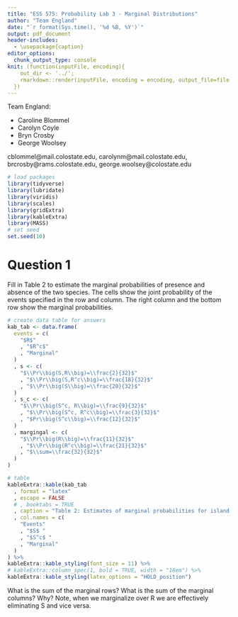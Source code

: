 ```yaml
---
title: "ESS 575: Probability Lab 3 - Marginal Distributions"
author: "Team England" 
date: "`r format(Sys.time(), '%d %B, %Y')`"
output: pdf_document
header-includes:
  - \usepackage{caption}
editor_options: 
  chunk_output_type: console
knit: (function(inputFile, encoding){ 
    out_dir <- '../';
    rmarkdown::render(inputFile, encoding = encoding, output_file=file.path(dirname(inputFile), out_dir, 'ProbLab_3_England.pdf')) 
  })
---
```


Team England:

  - Caroline Blommel 
  - Carolyn Coyle
  - Bryn Crosby
  - George Woolsey
  
cblommel@mail.colostate.edu, carolynm@mail.colostate.edu, brcrosby@rams.colostate.edu, george.woolsey@colostate.edu


```r
# load packages
library(tidyverse)
library(lubridate)
library(viridis)
library(scales)
library(gridExtra)
library(kableExtra)
library(MASS)
# set seed
set.seed(10)
```

# Question 1

Fill in Table 2 to estimate the marginal probabilities of presence and absence of the two species. The cells show the joint probability of the events specified in the row and column. The right column and the bottom row show the marginal probabilities.

\captionsetup[table]{labelformat=empty}

```r
# create data table for answers
kab_tab <- data.frame(
  events = c(
    "$R$"
    , "$R^c$"
    , "Marginal"
  )
  , s <- c(
    "$\\Pr\\big(S,R\\big)=\\frac{2}{32}$"
    , "$\\Pr\\big(S,R^c\\big)=\\frac{18}{32}$"
    , "$\\Pr\\big(S\\big)=\\frac{20}{32}$"
  )
  , s_c <- c(
    "$\\Pr\\big(S^c, R\\big)=\\frac{9}{32}$"
    , "$\\Pr\\big(S^c, R^c\\big)=\\frac{3}{32}$"
    , "$Pr\\big(S^c\\big)=\\frac{12}{32}$"
  )
  , margingal <- c(
    "$\\Pr\\big(R\\big)=\\frac{11}{32}$"
    , "$\\Pr\\big(R^c\\big)=\\frac{21}{32}$"
    , "$\\sum=\\frac{32}{32}$"
  )
)

# table
kableExtra::kable(kab_tab
  , format = "latex"
  , escape = FALSE
  # , booktabs = TRUE
  , caption = "Table 2: Estimates of marginal probabilities for island occupancy"
  , col.names = c(
    "Events"
    , "$S$ "
    , "$S^c$ "
    , "Marginal"
  )
) %>% 
kableExtra::kable_styling(font_size = 11) %>% 
# kableExtra::column_spec(1, bold = TRUE, width = "18em") %>% 
kableExtra::kable_styling(latex_options = "HOLD_position")
``` 



What is the sum of the marginal rows?
What is the sum of the marginal columns?
Why? Note, when we marginalize over R we are effectively eliminating S and vice versa.








